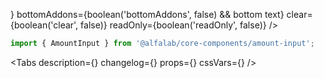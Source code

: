 


<Meta
    title='Компоненты/AmountInput'
    component={AmountInput}
/>

<!-- Canvas -->

<Story name='AmountInput'>
    <AmountInput
        value={number('value', null)}
        currency={text('currency', 'RUR')}
        suffix={text('suffix', undefined)}
        integerLength={number('integerLength', 9)}
        minority={number('minority', 100)}
        integersOnly={boolean('integersOnly', false)}
        positiveOnly={boolean('positiveOnly', true)}
        bold={boolean('bold', true)}
        block={boolean('block', false)}
        size={select('size', ['s', 'm', 'l', 'xl'], 's')}
        disabled={boolean('disabled', false)}
        placeholder={text('placeholder', undefined)}
        label={text('label', '')}
        hint={text('hint', '')}
        error={text('error', '')}
        leftAddons={boolean('leftAddons', false) && <StarMIcon />}
        bottomAddons={boolean('bottomAddons', false) && <span>bottom text</span>}
        clear={boolean('clear', false)}
        readOnly={boolean('readOnly', false)}
    />
</Story>

<!-- Docs -->

<ComponentHeader
    name='AmountInput'
    version={version}
    package='@alfalab/core-components/amount-input'
/>

```jsx
import { AmountInput } from '@alfalab/core-components/amount-input';
```

<Tabs
    description={<Description />}
    changelog={<Changelog />}
    props={<Props of={AmountInputTS} />}
    cssVars={<CssVars css={styles} />}
/>
